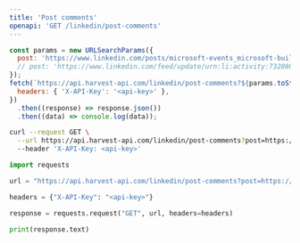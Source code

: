 ```yaml
---
title: 'Post comments'
openapi: 'GET /linkedin/post-comments'
---
```


<CodeGroup>

```javascript JavaScript
const params = new URLSearchParams({
  post: 'https://www.linkedin.com/posts/microsoft-events_microsoft-build-has-arrived-in-seattle-and-ugcPost-7329991434395160578-GnK7?utm_source=share&utm_medium=member_desktop&rcm=ACoAACzazy4B3ajZsA0WxWr6m4S77iItYbYCLZM',
  // post: 'https://www.linkedin.com/feed/update/urn:li:activity:7320867199693246465/' // Or Activity URL
});
fetch(`https://api.harvest-api.com/linkedin/post-comments?${params.toString()}`, {
  headers: { 'X-API-Key': '<api-key>' },
})
  .then((response) => response.json())
  .then((data) => console.log(data));
```

```bash cURL
curl --request GET \
  --url https://api.harvest-api.com/linkedin/post-comments?post=https://www.linkedin.com/posts/microsoft-events_microsoft-build-has-arrived-in-seattle-and-ugcPost-7329991434395160578-GnK7?utm_source=share&utm_medium=member_desktop&rcm=ACoAACzazy4B3ajZsA0WxWr6m4S77iItYbYCLZM \
  --header 'X-API-Key: <api-key>'
```

```python Python
import requests

url = "https://api.harvest-api.com/linkedin/post-comments?post=https://www.linkedin.com/posts/microsoft-events_microsoft-build-has-arrived-in-seattle-and-ugcPost-7329991434395160578-GnK7?utm_source=share&utm_medium=member_desktop&rcm=ACoAACzazy4B3ajZsA0WxWr6m4S77iItYbYCLZM"

headers = {"X-API-Key": "<api-key>"}

response = requests.request("GET", url, headers=headers)

print(response.text)
```

</CodeGroup>
